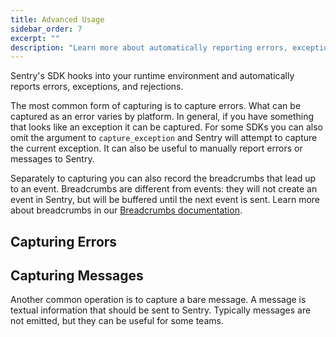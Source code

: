 ```yaml
---
title: Advanced Usage
sidebar_order: 7
excerpt: ""
description: "Learn more about automatically reporting errors, exceptions, and rejections as well as how to manually capture errors and enable message capture."
---
```


Sentry's SDK hooks into your runtime environment and automatically reports errors, exceptions, and rejections.

The most common form of capturing is to capture errors. What can be captured as an error varies by platform. In general, if you have something that looks like an exception it can be captured. For some SDKs you can also omit the argument to `capture_exception` and Sentry will attempt to capture the current exception. It can also be useful to manually report errors or messages to Sentry.

Separately to capturing you can also record the breadcrumbs that lead up to an event. Breadcrumbs are different from events: they will not create an event in Sentry, but will be buffered until the next event is sent. Learn more about breadcrumbs in our [Breadcrumbs documentation](/platforms/javascript/enriching-error-data/breadcrumbs/).

## Capturing Errors

<PlatformContent includePath="capture-error" />

## Capturing Messages

Another common operation is to capture a bare message. A message is textual information that should be sent to Sentry. Typically messages are not emitted, but they can be useful for some teams.

<PlatformContent includePath="capture-message" />
